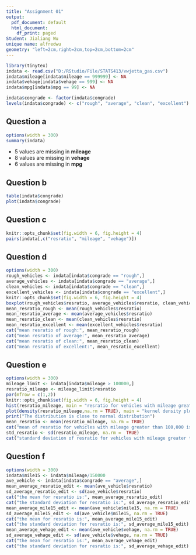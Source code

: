 ```yaml
---
title: "Assignment 01"
output:
  pdf_document: default
  html_document:
    df_print: paged
Student: Jialiang Wu
unique name: alfredwu
geometry: "left=2cm,right=2cm,top=2cm,bottom=2cm"
---
```


```r
library(tinytex)
indata <- read.csv("D:/RStudio/File/STATS413/vwjetta_gas.csv")
indata$mileage[indata$mileage == 999999] <- NA
indata$vehage[indata$vehage == 999] <- NA
indata$mpg[indata$mpg == 99] <- NA

indata$congrade <- factor(indata$congrade)
levels(indata$congrade) <- c("rough", "average", "clean", "excellent")
```

## Question a
```r
options(width = 300)
summary(indata)
```
* 5 values are missing in **mileage**
* 8 values are missing in **vehage**
* 6 values are missing in **mpg**

##  Question b
```r
table(indata$congrade)
plot(indata$congrade)
```

## Question c
```r
knitr::opts_chunk$set(fig.width = 6, fig.height = 4) 
pairs(indata[,c("resratio", "mileage", "vehage")])
```

## Question d
```r
options(width = 300)
rough_vehicles <- indata[indata$congrade == "rough",]
average_vehicles <- indata[indata$congrade == "average",]
clean_vehicles <- indata[indata$congrade == "clean",]
excellent_vehicles <- indata[indata$congrade == "excellent",]
knitr::opts_chunk$set(fig.width = 6, fig.height = 4) 
boxplot(rough_vehicles$resratio, average_vehicles$resratio, clean_vehicles$resratio, excellent_vehicles$resratio)
mean_resratio_rough <- mean(rough_vehicles$resratio)
mean_resratio_average <- mean(average_vehicles$resratio)
mean_resratio_clean <- mean(clean_vehicles$resratio)
mean_resratio_excellent <- mean(excellent_vehicles$resratio)
cat("mean resratio of rough:", mean_resratio_rough)
cat("mean resratio of average:", mean_resratio_average)
cat("mean resratio of clean:", mean_resratio_clean)
cat("mean resratio of excellent:", mean_resratio_excellent)
```

## Question e

```r
options(width = 300)
mileage_limit <- indata[indata$mileage > 100000,]
resratio_mileage <- mileage_limit$resratio
par(mfrow = c(1,2))
knitr::opts_chunk$set(fig.width = 6, fig.height = 4) 
hist(resratio_mileage, main = "resratio for vehicles with mileage greater than 100,000", xlab = "resratio", ylab = "Frequency")
plot(density(resratio_mileage,na.rm = TRUE), main = "kernel density plot of resratio for vehicles with mileage greater than 100,000")
print("The distribution is close to normal distribution")
mean_resratio <- mean(resratio_mileage, na.rm = TRUE)
cat("mean of resratio for vehicles with mileage greater than 100,000 is:", mean_resratio)
std_resratio <- sd(resratio_mileage, na.rm =  TRUE)
cat("standard deviation of resratio for vehicles with mileage greater than 100,000 is:", std_resratio)
```

## Question f
```r
options(width = 300)
indata$mile15 <- indata$mileage/150000
ave_vehicle <- indata[indata$congrade == "average",]
mean_average_resratio_edit <- mean(ave_vehicle$resratio)
sd_average_resratio_edit <- sd(ave_vehicle$resratio)
cat("the mean for resratio is:", mean_average_resratio_edit)
cat("the standard deviation for resratio is:", sd_average_resratio_edit)
mean_average_mile15_edit <- mean(ave_vehicle$mile15, na.rm = TRUE)
sd_average_mile15_edit <- sd(ave_vehicle$mile15, na.rm = TRUE)
cat("the mean for resratio is:", mean_average_mile15_edit)
cat("the standard deviation for resratio is:", sd_average_mile15_edit)
mean_average_vehage_edit <- mean(ave_vehicle$vehage, na.rm = TRUE)
sd_average_vehage_edit <- sd(ave_vehicle$vehage, na.rm = TRUE)
cat("the mean for resratio is:", mean_average_vehage_edit)
cat("the standard deviation for resratio is:", sd_average_vehage_edit)
```

